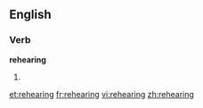 ==English==

===Verb===
'''rehearing'''

# {{third-person singular of|[[rehear]]}}

[[et:rehearing]]
[[fr:rehearing]]
[[vi:rehearing]]
[[zh:rehearing]]